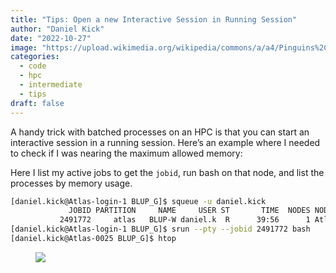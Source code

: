 ```yaml
---
title: "Tips: Open a new Interactive Session in Running Session"
author: "Daniel Kick"
date: "2022-10-27"
image: "https://upload.wikimedia.org/wikipedia/commons/a/a4/Pinguins%2C_Bestanddeelnr_909-4582.jpg"
categories: 
  - code
  - hpc
  - intermediate
  - tips
draft: false
---
```


<!-- https://commons.wikimedia.org/wiki/File:Pinguins,_Bestanddeelnr_909-4582.jpg -->

A handy trick with batched processes on an HPC is that you can start an interactive session in a running session. Here's an example where I needed to check if I was nearing the maximum allowed memory:

Here I list my active jobs to get the `jobid`, run bash on that node, and list the processes by memory usage.

``` bash
[daniel.kick@Atlas-login-1 BLUP_G]$ squeue -u daniel.kick
             JOBID PARTITION     NAME     USER ST       TIME  NODES NODELIST(REASON)
           2491772     atlas   BLUP-W daniel.k  R      39:56      1 Atlas-0025
[daniel.kick@Atlas-login-1 BLUP_G]$ srun --pty --jobid 2491772 bash
[daniel.kick@Atlas-0025 BLUP_G]$ htop
```

![![](Picture1.jpg)]()
